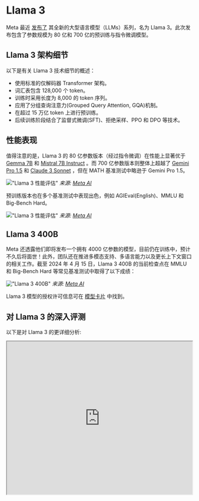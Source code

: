 # Llama 3


Meta 最近 [发布了](https://llama.meta.com/llama3/) 其全新的大型语言模型（LLMs）系列，名为 Llama 3。此次发布包含了参数规模为 80 亿和 700 亿的预训练与指令微调模型。

## Llama 3 架构细节

以下是有关 Llama 3 技术细节的概述：

- 使用标准的仅解码器 Transformer 架构。
- 词汇表包含 128,000 个 token。
- 训练时采用长度为 8,000 的 token 序列。
- 应用了分组查询注意力(Grouped Query Attention, GQA)机制。
- 在超过 15 万亿 token 上进行预训练。
- 后续训练阶段结合了监督式微调(SFT)、拒绝采样、PPO 和 DPO 等技术。

## 性能表现

值得注意的是，Llama 3 的 80 亿参数版本（经过指令微调）在性能上显著优于 [Gemma 7B](https://www.promptingguide.ai/zh/models/gemma) 和 [Mistral 7B Instruct](https://www.promptingguide.ai/zh/models/mistral-7b) 。而 700 亿参数版本则整体上超越了 [Gemini Pro 1.5](https://www.promptingguide.ai/models/gemini-pro) 和 [Claude 3 Sonnet](https://www.promptingguide.ai/models/claude-3) ，但在 MATH 基准测试中略逊于 Gemini Pro 1.5。

!["Llama 3 性能评估"](../../img/llama3/llama-instruct-performance.png)
*来源: [Meta AI](https://ai.meta.com/blog/meta-llama-3/)*

预训练版本也在多个基准测试中表现出色，例如 AGIEval(English)、MMLU 和 Big-Bench Hard。

!["Llama 3 性能评估"](../../img/llama3/llama3-pretrained-results.png)
*来源: [Meta AI](https://ai.meta.com/blog/meta-llama-3/)*

## Llama 3 400B

Meta 还透露他们即将发布一个拥有 4000 亿参数的模型，目前仍在训练中，预计不久后将面世！此外，团队还在推进多模态支持、多语言能力以及更长上下文窗口的相关工作。截至 2024 年 4 月 15 日，Llama 3 400B 的当前检查点在 MMLU 和 Big-Bench Hard 等常见基准测试中取得了以下成绩：

!["Llama 3 400B"](../../img/llama3/llama-400b.png)
*来源: [Meta AI](https://ai.meta.com/blog/meta-llama-3/)*

Llama 3 模型的授权许可信息可在 [模型卡片](https://github.com/meta-llama/llama3/blob/main/MODEL_CARD.md) 中找到。

## 对 Llama 3 的深入评测

以下是对 Llama 3 的更详细分析:

<iframe width="100%"
  height="415px"
  src="https://www.youtube.com/embed/h2aEmciRd6U?si=m7-xXu5IWpB-6mE0" allow="accelerometer; autoplay; clipboard-write; encrypted-media; gyroscope; picture-in-picture"
  allowFullScreen
  />

